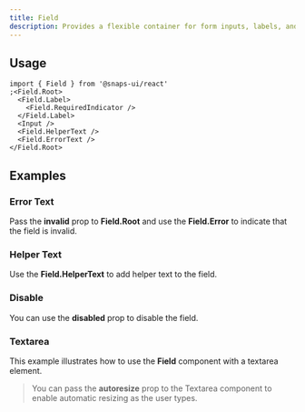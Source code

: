 ```yaml
---
title: Field
description: Provides a flexible container for form inputs, labels, and helper text.
---
```


<ExampleTabs name="field-basics" scope="field" />

## Usage

```tsx
import { Field } from '@snaps-ui/react'
;<Field.Root>
  <Field.Label>
    <Field.RequiredIndicator />
  </Field.Label>
  <Input />
  <Field.HelperText />
  <Field.ErrorText />
</Field.Root>
```

## Examples

### Error Text

Pass the **invalid** prop to **Field.Root** and use the **Field.Error** to indicate that the field is invalid.

<ExampleTabs name="field-error" scope="field" />

### Helper Text

Use the **Field.HelperText** to add helper text to the field.

<ExampleTabs name="field-helper" scope="field" />

### Disable

You can use the **disabled** prop to disable the field.

<ExampleTabs name="field-disabled" scope="field" />

### Textarea

This example illustrates how to use the **Field** component with a textarea element.

> You can pass the **autoresize** prop to the Textarea component to enable automatic resizing as the user types.

<ExampleTabs name="field-textarea" scope="field" />
